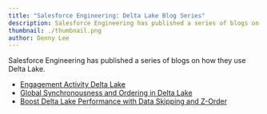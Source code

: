 ```yaml
---
title: "Salesforce Engineering: Delta Lake Blog Series"
description: Salesforce Engineering has published a series of blogs on how they use Delta Lake.
thumbnail: ./thumbnail.png
author: Denny Lee
---
```


Salesforce Engineering has published a series of blogs on how they use Delta Lake.

- [Engagement Activity Delta Lake](https://engineering.salesforce.com/engagement-activity-delta-lake-2e9b074a94af)
- [Global Synchronousness and Ordering in Delta Lake](https://engineering.salesforce.com/global-synchronousness-and-ordering-in-delta-lake-9b912d980ebf)
- [Boost Delta Lake Performance with Data Skipping and Z-Order](https://engineering.salesforce.com/boost-delta-lake-performance-with-data-skipping-and-z-order-75c7e6c59133)
